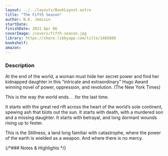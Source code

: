 ```yaml
---
layout: ../../layouts/BookLayout.astro
title: "The Fifth Season"
author: N.K. Jemisin
startDate:
finishDate: 2021 Apr 06
coverImage: /covers/fifth-season.jpg
library: https://share.libbyapp.com/title/1485080
bookshelf:
amazon:
---
```


<ReadingTime
  startDate  = {frontmatter.startDate}
  finishDate = {frontmatter.finishDate}
/>

### Description
At the end of the world, a woman must hide her secret power and find her kidnapped daughter in this “intricate and extraordinary” Hugo Award winning novel of power, oppression, and revolution. (The New York Times)

This is the way the world ends. . .for the last time.

It starts with the great red rift across the heart of the world’s sole continent, spewing ash that blots out the sun. It starts with death, with a murdered son and a missing daughter. It starts with betrayal, and long dormant wounds rising up to fester.

This is the Stillness, a land long familiar with catastrophe, where the power of the earth is wielded as a weapon. And where there is no mercy.

{/*### Notes & Highlights */}

<Fragment slot="buy">
  <BuyBook
    library   = {frontmatter.library}
    bookshelf = {frontmatter.bookshelf}
    amazon    = {frontmatter.amazon}
  />
</Fragment>

